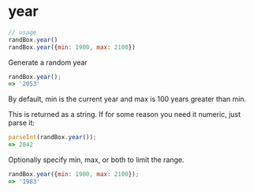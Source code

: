 # year

```js
// usage
randBox.year()
randBox.year({min: 1900, max: 2100})
```

Generate a random year

```js
randBox.year();
=> '2053'
```

By default, min is the current year and max is 100 years greater than min.

This is returned as a string. If for some reason you need it numeric, just
parse it:

```js
parseInt(randBox.year());
=> 2042
```

Optionally specify min, max, or both to limit the range.

```js
randBox.year({min: 1900, max: 2100});
=> '1983'
```
